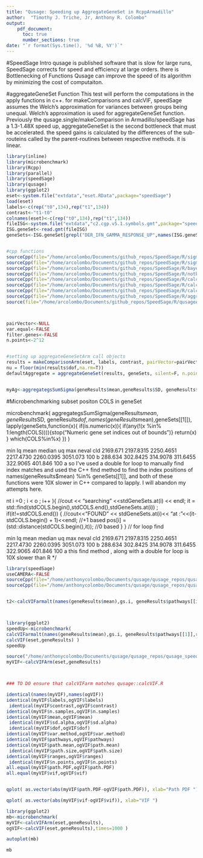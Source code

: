 ```yaml
---
title: "Qusage: Speeding up AggregateGeneSet in RcppArmadillo"
author:  "Timothy J. Triche, Jr, Anthony R. Colombo"
output: 
    pdf_document:
      toc: true
      number_sections: true
date: "`r format(Sys.time(), '%d %B, %Y')`"
---
```


#SpeedSage Intro
qusage is published software that is slow for large runs, SpeedSage corrects for speed and efficiency at large orders.  there is Bottlenecking of Functions
Qusage can improve the speed of its algorithm by minimizing the cost of computaiton.


#aggregateGeneSet Function
This test will perform the computations in the apply functions in c++.  for makeComparisons and calcVIF, speedSage assumes the Welch's approximation for variances between groups being unequal.  Welch's approximation is used for aggregateGeneSet function. Previously the qusage.single/makeComparison in Armadillo/speedSage has a 1.3-1.48X speed up, aggregateGeneSet is the second bottleneck that must be accelerated.  the speed gains is calculated by the differences of the sub-routeins called by the parent-routines between respective methods. it is linear.

```r
library(inline)
library(microbenchmark)
library(Rcpp)
library(parallel)
library(speedSage)
library(qusage)
library(ggplot2)
eset<-system.file("extdata","eset.RData",package="speedSage")
load(eset)
labels<-c(rep("t0",134),rep("t1",134))
contrast<-"t1-t0"
colnames(eset)<-c(rep("t0",134),rep("t1",134))
fileISG<-system.file("extdata","c2.cgp.v5.1.symbols.gmt",package="speedSage")
ISG.geneSet<-read.gmt(fileISG)
geneSets<-ISG.geneSet[grepl("DER_IFN_GAMMA_RESPONSE_UP",names(ISG.geneSet))]


#cpp functions
sourceCpp(file="/home/arcolombo/Documents/github_repos/SpeedSage/R/sigmaArm.cpp")
sourceCpp(file="/home/arcolombo/Documents/github_repos/SpeedSage/R/sigmaSingle.cpp")
sourceCpp(file="/home/arcolombo/Documents/github_repos/SpeedSage/R/bayesEstimation.cpp")
sourceCpp(file="/home/arcolombo/Documents/github_repos/SpeedSage/R/notbayesEstimation.cpp")
sourceCpp(file="/home/arcolombo/Documents/github_repos/SpeedSage/R/calcVIFarm.cpp")
sourceCpp(file="/home/arcolombo/Documents/github_repos/SpeedSage/R/calcVIFarmalt.cpp")
sourceCpp(file="/home/arcolombo/Documents/github_repos/SpeedSage/R/calcVIFarm_nosdalphaalt.cpp")
sourceCpp(file="/home/arcolombo/Documents/github_repos/SpeedSage/R/aggregategsSumSigma.cpp")
source(file="/home/arcolombo/Documents/github_repos/SpeedSage/R/qusageArm.R")



pairVector<-NULL
var.equal<-FALSE
filter.genes<-FALSE
n.points<-2^12


#setting up aggregateGeneSetArm call objects
results = makeComparisonArm(eset, labels, contrast, pairVector=pairVector,var.equal=var.equal)
nu = floor(min(results$dof,na.rm=T))
defaultAggregate = aggregateGeneSet(results, geneSets, silent=F, n.points=n.points)


myAg<-aggregategsSumSigma(geneResults$mean,geneResults$SD, geneResults$dof,geneSets[[1]])


```
#Microbenchmarking subset positon COLS in geneSet

microbenchmark(
aggregategsSumSigma(geneResults$mean,geneResults$SD, geneResults$dof,names(geneResults$mean),geneSets[[1]]),
 lapply(geneSets,function(x){
    if(is.numeric(x)){
      if(any(!(x %in% 1:length(COLS)))){stop("Numeric gene set indices out of bounds")}
      return(x)
    }
 which(COLS%in%x)
  })
)


 min        lq      mean    median        uq      max neval cld
 2169.671 2197.8315 2250.4651 2217.4730 2260.0395 3051.073   100   b
  288.634  302.8425  314.9078  311.6455  322.9065  401.846   100  a 
so I've used a double for loop to manually find index matches and used the C++ find method to find the index positions of names(geneResults$mean) %in% geneSets[[1]], and both of these functions were 10X slower in C++ compared to lapply. I will abandon my attempts here. 


nt i =0 ; i < o ; i++ ){ 
  //cout << "searching " <<stdGeneSets.at(i) << endl;
it = std::find(stdCOLS.begin(),stdCOLS.end(),stdGeneSets.at(i)) ;
 if(it!=stdCOLS.end()) {
  //cout<<"FOUND " << stdGeneSets.at(i)<< "at : "<<(it-stdCOLS.begin() + 1)<<endl; //+1 based
  pos[i] = (std::distance(stdCOLS.begin(),it));  //0 based
  }
} // for loop find

 min        lq      mean    median        uq      max neval cld
 2169.671 2197.8315 2250.4651 2217.4730 2260.0395 3051.073   100   b
  288.634  302.8425  314.9078  311.6455  322.9065  401.846   100  a 
 this find method , along with a double for loop is 10X slower than R */






```r
library(speedSage)
useCAMERA<-FALSE
sourceCpp(file="/home/anthonycolombo/Documents/qusage/qusage_repos/qusage_speed/R/calcVIFarmalt.cpp")
sourceCpp(file="/home/anthonycolombo/Documents/qusage/qusage_repos/qusage_speed/R/calcVIFarm_nosdalphaalt.cpp")


t2<-calcVIFarmalt(names(geneResults$mean),gs.i, geneResults$pathways[[i]],rownames(eset),eset,levels(geneResults$labels), geneResults$sd.alpha) 



library(ggplot2)
speedUp<-microbenchmark(
calcVIFarmalt(names(geneResults$mean),gs.i, geneResults$pathways[[1]],rownames(eset),eset,levels(geneResults$labels), geneResults$sd.alpha),
calcVIF(eset,geneResults) )
speedUp

source("/home/anthonycolombo/Documents/qusage/qusage_repos/qusage_speed/R/calcVIFArm.R")
myVIF<-calcVIFArm(eset,geneResults)



### TO DO ensure that calcVIFarm matches qusage::calcVIF.R

identical(names(myVIF),names(ogVIF))
identical(myVIF$labels,ogVIF$labels)
 identical(myVIF$contrast,ogVIF$contrast)
identical(myVIF$n.samples,ogVIF$n.samples)
identical(myVIF$mean,ogVIF$mean)
 identical(myVIF$sd.alpha,ogVIF$sd.alpha)
 identical(myVIF$dof,ogVIF$dof)
identical(myVIF$var.method,ogVIF$var.method)
identical(myVIF$pathways,ogVIF$pathways)
identical(myVIF$path.mean,ogVIF$path.mean)
 identical(myVIF$path.size,ogVIF$path.size)
identical(myVIF$ranges,ogVIF$ranges)
 identical(myVIF$n.points,ogVIF$n.points)
all.equal(myVIF$path.PDF,ogVIF$path.PDF)
all.equal(myVIF$vif,ogVIF$vif)


qplot( as.vector(abs(myVIF$path.PDF-ogVIF$path.PDF)), xlab="Path PDF ") 

qplot( as.vector(abs(myVIF$vif-ogVIF$vif)), xlab="VIF ")

library(ggplot2)
mb<-microbenchmark(
myVIF<-calcVIFArm(eset,geneResults),
ogVIF<-calcVIF(eset,geneResults),times=1000 )

autoplot(mb)

mb
```
